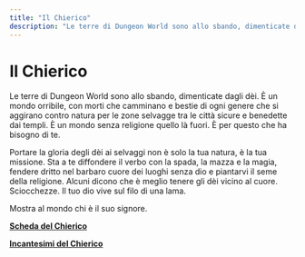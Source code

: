 ```yaml
---
title: "Il Chierico"
description: "Le terre di Dungeon World sono allo sbando, dimenticate dagli dèi. È un mondo orribile, con morti che camminano e bestie di ogni genere che si aggirano contro natura per le zone selvagge tra le città sicure e benedette dai templi. È un mondo senza religione quello là fuori. È per questo che ha bisogno di te."
---
```


# Il Chierico

Le terre di Dungeon World sono allo sbando, dimenticate dagli dèi. È un mondo orribile, con morti che camminano e bestie di ogni genere che si aggirano contro natura per le zone selvagge tra le città sicure e benedette dai templi. È un mondo senza religione quello là fuori. È per questo che ha bisogno di te.

Portare la gloria degli dèi ai selvaggi non è solo la tua natura, è la tua missione. Sta a te diffondere il verbo con la spada, la mazza e la magia, fendere dritto nel barbaro cuore dei luoghi senza dio e piantarvi il seme della religione. Alcuni dicono che è meglio tenere gli dèi vicino al cuore. Sciocchezze. Il tuo dio vive sul filo di una lama.

Mostra al mondo chi è il suo signore.

**<a href="/assets/classi/classi-base/Chierico.pdf" target="_blank">Scheda del Chierico</a>**

**<a href="/assets/classi/classi-base/chierico-incantesimi.pdf" target="_blank">Incantesimi del Chierico</a>**
